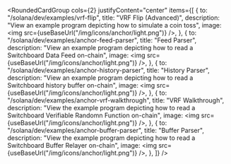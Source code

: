 
<RoundedCardGroup
  cols={2}
  justifyContent="center"
  items={[
    {
      to: "/solana/dev/examples/vrf-flip",
      title: "VRF Flip (Advanced)",
      description:
        "View an example program depicting how to simulate a coin toss",
      image: <img src={useBaseUrl("/img/icons/anchor/light.png")} />,
    },
    {
      to: "/solana/dev/examples/anchor-feed-parser",
      title: "Feed Parser",
      description:
        "View an example program depicting how to read a Switchboard Data Feed on-chain",
      image: <img src={useBaseUrl("/img/icons/anchor/light.png")} />,
    },
    {
      to: "/solana/dev/examples/anchor-history-parser",
      title: "History Parser",
      description:
        "View an example program depicting how to read a Switchboard history buffer on-chain",
      image: <img src={useBaseUrl("/img/icons/anchor/light.png")} />,
    },
    {
      to: "/solana/dev/examples/anchor-vrf-walkthrough",
      title: "VRF Walkthrough",
      description:
        "View the example program depicting how to read a Switchboard Verifiable Randomn Function on-chain",
      image: <img src={useBaseUrl("/img/icons/anchor/light.png")} />,
    },
    {
      to: "/solana/dev/examples/anchor-buffer-parser",
      title: "Buffer Parser",
      description:
        "View the example program depicting how to read a Switchboard Buffer Relayer on-chain",
      image: <img src={useBaseUrl("/img/icons/anchor/light.png")} />,
    },
  ]}
/>
